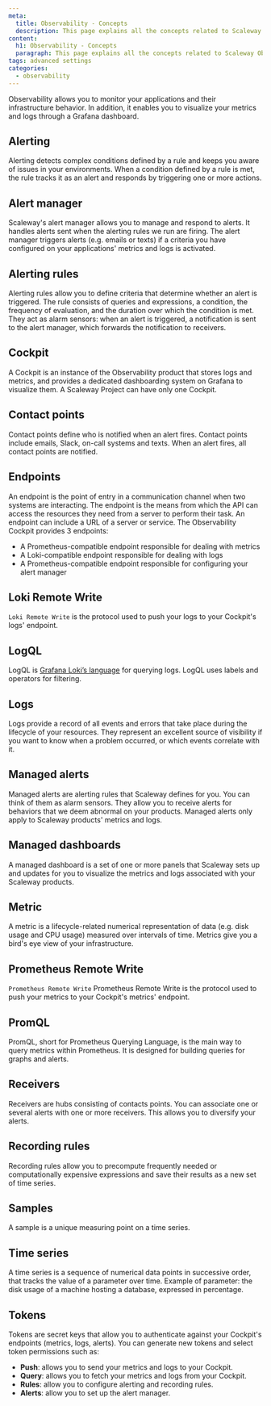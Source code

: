 ```yaml
---
meta:
  title: Observability - Concepts
  description: This page explains all the concepts related to Scaleway Observability
content:
  h1: Observability - Concepts
  paragraph: This page explains all the concepts related to Scaleway Observability
tags: advanced settings
categories:
  - observability
---
```


Observability allows you to monitor your applications and their infrastructure behavior. In addition, it enables you to visualize your metrics and logs through a Grafana dashboard.

<Concept opened>

## Alerting

Alerting detects complex conditions defined by a rule and keeps you aware of issues in your environments. When a condition defined by a rule is met, the rule tracks it as an alert and responds by triggering one or more actions.

</Concept>

<Concept opened>

## Alert manager

Scaleway's alert manager allows you to manage and respond to alerts. It handles alerts sent when the alerting rules we run are firing. The alert manager triggers alerts (e.g. emails or texts) if a criteria you have configured on your applications' metrics and logs is activated.

</Concept>

<Concept>

## Alerting rules

Alerting rules allow you to define criteria that determine whether an alert is triggered. The rule consists of queries and expressions, a condition, the frequency of evaluation, and the duration over which the condition is met. They act as alarm sensors: when an alert is triggered, a notification is sent to the alert manager, which forwards the notification to receivers.

</Concept>

<Concept opened>

## Cockpit

A Cockpit is an instance of the Observability product that stores logs and metrics, and provides a dedicated dashboarding system on Grafana to visualize them. A Scaleway Project can have only one Cockpit.

</Concept>

<Concept>

## Contact points

Contact points define who is notified when an alert fires. Contact points include emails, Slack, on-call systems and texts. When an alert fires, all contact points are notified.

</Concept>

<Concept>

## Endpoints

An endpoint is the point of entry in a communication channel when two systems are interacting. The endpoint is the means from which the API can access the resources they need from a server to perform their task. An endpoint can include a URL of a server or service. The Observability Cockpit provides 3 endpoints:

- A Prometheus-compatible endpoint responsible for dealing with metrics
- A Loki-compatible endpoint responsible for dealing with logs
- A Prometheus-compatible endpoint responsible for configuring your alert manager

</Concept>

<Concept>

## Loki Remote Write

`Loki Remote Write` is the protocol used to push your logs to your Cockpit's logs' endpoint.

</Concept>

<Concept>

## LogQL

LogQL is [Grafana Loki’s language](https://grafana.com/docs/loki/latest/logql/) for querying logs. LogQL uses labels and operators for filtering.

</Concept>

<Concept>

## Logs

Logs provide a record of all events and errors that take place during the lifecycle of your resources. They represent an excellent source of visibility if you want to know when a problem occurred, or which events correlate with it.

</Concept>

<Concept>

## Managed alerts

Managed alerts are alerting rules that Scaleway defines for you. You can think of them as alarm sensors. They allow you to receive alerts for behaviors that we deem abnormal on your products. Managed alerts only apply to Scaleway products' metrics and logs.

</Concept>

<Concept>

## Managed dashboards

A managed dashboard is a set of one or more panels that Scaleway sets up and updates for you to visualize the metrics and logs associated with your Scaleway products.

</Concept>

<Concept>

## Metric

A metric is a lifecycle-related numerical representation of data (e.g. disk usage and CPU usage) measured over intervals of time. Metrics give you a bird's eye view of your infrastructure.

</Concept>

<Concept>

## Prometheus Remote Write

`Prometheus Remote Write` Prometheus Remote Write is the protocol used to push your metrics to your Cockpit's metrics' endpoint.

</Concept>

<Concept>

## PromQL

PromQL, short for Prometheus Querying Language, is the main way to query metrics within Prometheus. It is designed for building queries for graphs and alerts.

</Concept>

<Concept>

## Receivers

Receivers are hubs consisting of contacts points. You can associate one or several alerts with one or more receivers. This allows you to diversify your alerts.

</Concept>

<Concept>

## Recording rules

Recording rules allow you to precompute frequently needed or computationally expensive expressions and save their results as a new set of time series.

</Concept>

<Concept>

## Samples

A sample is a unique measuring point on a time series.

</Concept>

<Concept>

## Time series

A time series is a sequence of numerical data points in successive order, that tracks the value of a parameter over time. Example of parameter: the disk usage of a machine hosting a database, expressed in percentage.

</Concept>

<Concept>


## Tokens

Tokens are secret keys that allow you to authenticate against your Cockpit's endpoints (metrics, logs, alerts). You can generate new tokens and select token permissions such as:

- **Push**: allows you to send your metrics and logs to your Cockpit.
- **Query**: allows you to fetch your metrics and logs from your Cockpit.
- **Rules**: allow you to configure alerting and recording rules.
- **Alerts**: allow you to set up the alert manager.

</Concept>